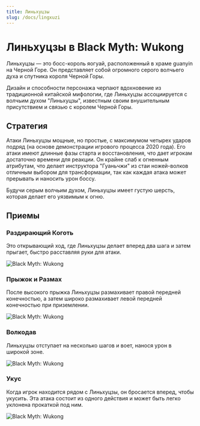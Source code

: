 ```yaml
---
title: Линьхуцзы
slug: /docs/lingxuzi
---
```


# Линьхуцзы в Black Myth: Wukong

Линьхуцзы — это босс-король яогуай, расположенный в храме guanyin на Черной Горе. Он представляет собой огромного серого волчьего духа и спутника короля Черной Горы.

Дизайн и способности персонажа черпают вдохновение из традиционной китайской мифологии, где Линьхуцзы ассоциируется с волчьим духом "Линьхуцзы", известным своим внушительным присутствием и связью с королем Черной Горы.

## Стратегия

Атаки Линьхуцзы мощные, но простые, с максимумом четырех ударов подряд (на основе демонстрации игрового процесса 2020 года). Его атаки имеют длинные фазы старта и восстановления, что дает игрокам достаточно времени для реакции. Он крайне слаб к огненным атрибутам, что делает инструктора "Гуаньчжи" из стаи ножей-волков отличным выбором для трансформации, так как каждая атака может прерывать и наносить урон боссу.

Будучи серым волчьим духом, Линьхуцзы имеет густую шерсть, которая делает его уязвимым к огню.

## Приемы

### Раздирающий Коготь

Это открывающий ход, где Линьхуцзы делает вперед два шага и затем прыгает, быстро расставляя руки для атаки.

<img src="https://image.informedainews.com/siliezhua.gif" alt="Black Myth: Wukong"/>

### Прыжок и Размах

После высокого прыжка Линьхуцзы размахивает правой передней конечностью, а затем широко размахивает левой передней конечностью при приземлении.

<img src="https://image.informedainews.com/fpjhs.gif" alt="Black Myth: Wukong"/>

### Волкодав

Линьхуцзы отступает на несколько шагов и воет, нанося урон в широкой зоне.

<img src="https://image.informedainews.com/lh.gif" alt="Black Myth: Wukong"/>

### Укус

Когда игрок находится рядом с Линьхуцзы, он бросается вперед, чтобы укусить. Эта атака состоит из одного действия и может быть легко уклонена прокаткой под ним.

<img src="https://image.informedainews.com/qy.gif" alt="Black Myth: Wukong"/>
